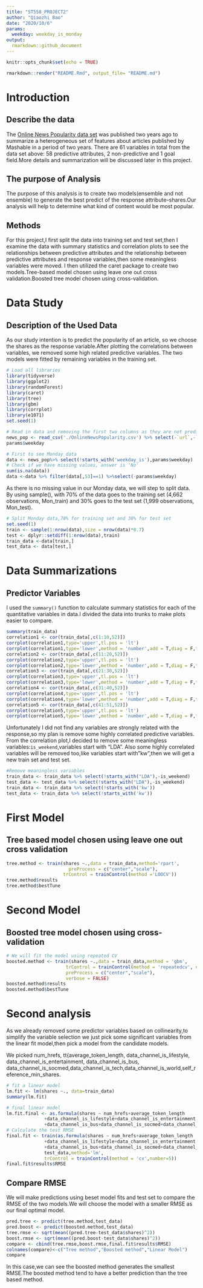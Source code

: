 ```yaml
---
title: "ST558_PROJECT2"
author: "Qiaozhi Bao"
date: "2020/10/6"
params:
  weekday: weekday_is_monday
output:
  rmarkdown::github_document
---
```


```r
knitr::opts_chunk$set(echo = TRUE)
```

```r
rmarkdown::render("README.Rmd", output_file= "README.md")
```
# Introduction  
## Describe the data  
The [Online News Popularity data set]("https://archive.ics.uci.edu/ml/datasets/Online+News+Popularity") was published two years ago to summarize a heterogeneous set of features about articles published by Mashable in a period of two years.
There are 61 variables in total from the data set above: 58 predictive attributes, 2 non-predictive and 1 goal field.More details and summarization will be discussed later in this project.

##  The purpose of Analysis  

The purpose of this analysis is to create two models(ensemble and not ensemble) to generate the best predict of the response attribute--shares.Our analysis will help to determine what kind of content would be most popular.

## Methods  

For this project,I first split the data into training set and test set,then I examine the data with summary statistics and correlation plots to see the relationships between predictive attributes and the relationship between predictive attributes and response variables,then some meaningless variables were moved.
I then utilized the caret package to create two models.Tree-based model chosen using leave one out cross validation.Boosted tree model chosen using cross-validation.

# Data Study
## Description of the Used Data

As our study intention is to predict the popularity of an article, so we choose the shares as the response variable.After plotting the correlations between variables, we removed some high related predictive variables.
The two models were fitted by remaining variables in the training set. 

```r
# Load all libraries
library(tidyverse)
library(ggplot2)
library(randomForest)
library(caret)
library(tree)
library(gbm)
library(corrplot)
library(e1071)
set.seed(1)
```
```r
# Read in data and removing the first two columns as they are not predictive variables.
news_pop <- read_csv('./OnlineNewsPopularity.csv') %>% select(-`url`,-`timedelta`)
params$weekday
```

```r
# First to see Monday data
data <- news_pop%>% select(!starts_with('weekday_is'),params$weekday)
# Check if we have missing values, answer is 'No'
sum(is.na(data))
data <-data %>% filter(data[,53]==1) %>%select(-params$weekday)
```

As there is no missing value in our Monday data, we will step to split data.
By using sample(), with 70% of the data goes to the training set (4,662 observations, Mon_train) and 30% goes to the test set (1,999 observations, Mon_test).

```r
# Split Monday data,70% for training set and 30% for test set
set.seed(1)
train <- sample(1:nrow(data),size = nrow(data)*0.7)
test <- dplyr::setdiff(1:nrow(data),train)
train_data <-data[train,]
test_data <- data[test,]
```
# Data Summarizations
## Predictor Variables   
I used the `summary()` function to calculate summary statistics for each of the quantitative variables in data.I divided the data into trunks to make plots easier to compare.

```r
summary(train_data)
correlation1 <- cor(train_data[,c(1:10,52)])
corrplot(correlation1,type='upper',tl.pos = 'lt')
corrplot(correlation1,type='lower',method = 'number',add = T,diag = F,tl.pos = 'n')
correlation2 <- cor(train_data[,c(11:20,52)])
corrplot(correlation2,type='upper',tl.pos = 'lt')
corrplot(correlation2,type='lower',method = 'number',add = T,diag = F,tl.pos = 'n')
correlation3 <- cor(train_data[,c(21:30,52)])
corrplot(correlation3,type='upper',tl.pos = 'lt')
corrplot(correlation3,type='lower',method = 'number',add = T,diag = F,tl.pos = 'n')
correlation4 <- cor(train_data[,c(31:40,52)])
corrplot(correlation4,type='upper',tl.pos = 'lt')
corrplot(correlation4,type='lower',method = 'number',add = T,diag = F,tl.pos = 'n')
correlation5 <- cor(train_data[,c(41:51,52)])
corrplot(correlation5,type='upper',tl.pos = 'lt')
corrplot(correlation5,type='lower',method = 'number',add = T,diag = F,tl.pos = 'n')
```

Unfortunately I did not find any variables are strongly related with the response,so my plan is remove some highly correlated predictive variables.
From the correlation plot,I decided to remove some meaningless variables:`is_weekend`,variables start with "LDA".
Also some highly correlated variables will be removed too,like variables start with"kw",then we will get a new train set and test set.  

```r
#Remove meaningless variables
train_data <- train_data %>% select(!starts_with("LDA"),-is_weekend)
test_data <- test_data %>% select(!starts_with("LDA"),-is_weekend)
train_data <- train_data %>% select(!starts_with('kw'))
test_data <- train_data %>% select(!starts_with('kw'))
```


# First Model
## Tree based model chosen using leave one out cross validation  

```r
tree.method <- train(shares ~.,data = train_data,method='rpart',
                       preProcess = c("center","scale"),
                     trControl = trainControl(method ='LOOCV'))
tree.method$results
tree.method$bestTune
```
# Second Model
## Boosted tree model chosen using cross-validation  

```r
# We will fit the model using repeated CV
boosted.method <- train(shares ~.,data = train_data,method = 'gbm',
                      trControl = trainControl(method = 'repeatedcv', number=5,repeats =2),
                      preProcess = c("center","scale"),
                      verbose = FALSE)
boosted.method$results
boosted.method$bestTune
```
# Second analysis
As we already removed some predictor variables based on collinearity,to simplify the variable selection we just pick some significant variables from the linear fit model,then pick a model from the candidate models.

We picked num_hrefs, tt{average_token_length, data_channel_is_lifestyle, data_channel_is_entertainment, data_channel_is_bus, data_channel_is_socmed,data_channel_is_tech,data_channel_is_world,self_reference_min_shares.
```r
# fit a linear model
lm.fit <- lm(shares ~., data=train_data)
summary(lm.fit)
```
```r
# final linear model
lm.fit.final <- as.formula(shares ~ num_hrefs+average_token_length
              +data_channel_is_lifestyle+data_channel_is_entertainment
              +data_channel_is_bus+data_channel_is_socmed+data_channel_is_tech)
# Calculate the test RMSE
final.fit <- train(as.formula(shares ~ num_hrefs+average_token_length
              +data_channel_is_lifestyle+data_channel_is_entertainment
              +data_channel_is_bus+data_channel_is_socmed+data_channel_is_tech),
              test_data,method='lm',
              trControl = trainControl(method = 'cv',number=5))
final.fit$results$RMSE

```

## Compare RMSE 

We will make predictions using beset model fits and test set to compare the RMSE of the two models.We will choose the model with a smaller RMSE as our final optimal model.

```r
pred.tree <- predict(tree.method,test_data)
pred.boost <- predict(boosted.method,test_data)
tree.rmse <- sqrt(mean((pred.tree-test_data$shares)^2))
boost.rmse <- sqrt(mean((pred.boost-test_data$shares)^2))
compare <- cbind(tree.rmse,boost.rmse,final.fit$results$RMSE)
colnames(compare)<-c("Tree method","Boosted method","Linear Model")
compare
```
In this case,we can see the boosted method generates the smallest RMSE.The  boosted method tend to have a better prediction than the tree based method.